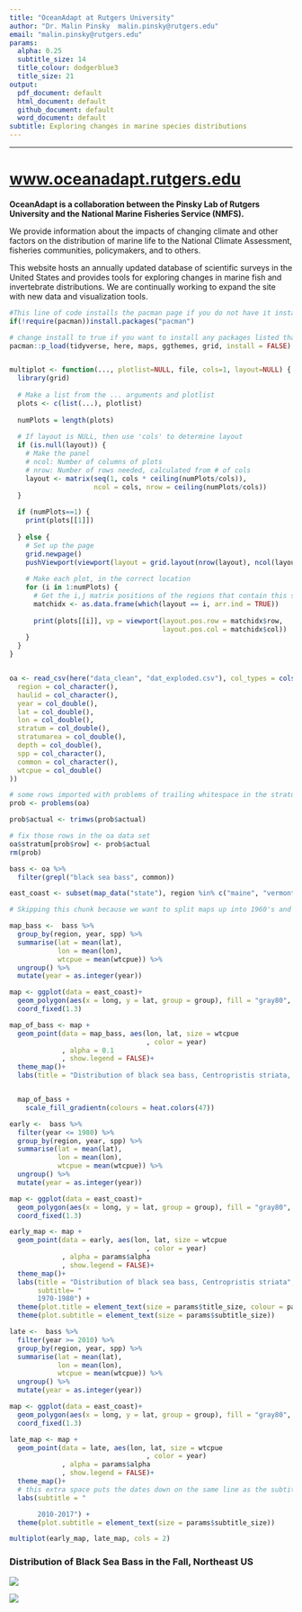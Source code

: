 ```yaml
---
title: "OceanAdapt at Rutgers University"
author: "Dr. Malin Pinsky  malin.pinsky@rutgers.edu"
email: "malin.pinsky@rutgers.edu"
params:
  alpha: 0.25
  subtitle_size: 14
  title_colour: dodgerblue3
  title_size: 21
output:
  pdf_document: default
  html_document: default
  github_document: default
  word_document: default
subtitle: Exploring changes in marine species distributions
---
```


______

# [www.oceanadapt.rutgers.edu](http://oceanadapt.rutgers.edu)

**OceanAdapt is a collaboration between the Pinsky Lab of Rutgers University and the National Marine Fisheries Service (NMFS).**  


We provide information about the impacts of changing climate and other factors on the distribution of marine life to the National Climate Assessment, fisheries communities, policymakers, and to others.   

This website hosts an annually updated database of scientific surveys in the United States and provides tools for exploring changes in marine fish and invertebrate distributions. We are continually working to expand the site with new data and visualization tools.

```r
#This line of code installs the pacman page if you do not have it installed - if you do, it simply loads the package
if(!require(pacman))install.packages("pacman")

# change install to true if you want to install any packages listed that you don't currently have.
pacman::p_load(tidyverse, here, maps, ggthemes, grid, install = FALSE)


multiplot <- function(..., plotlist=NULL, file, cols=1, layout=NULL) {
  library(grid)
  
  # Make a list from the ... arguments and plotlist
  plots <- c(list(...), plotlist)
  
  numPlots = length(plots)
  
  # If layout is NULL, then use 'cols' to determine layout
  if (is.null(layout)) {
    # Make the panel
    # ncol: Number of columns of plots
    # nrow: Number of rows needed, calculated from # of cols
    layout <- matrix(seq(1, cols * ceiling(numPlots/cols)),
                     ncol = cols, nrow = ceiling(numPlots/cols))
  }
  
  if (numPlots==1) {
    print(plots[[1]])
    
  } else {
    # Set up the page
    grid.newpage()
    pushViewport(viewport(layout = grid.layout(nrow(layout), ncol(layout))))
    
    # Make each plot, in the correct location
    for (i in 1:numPlots) {
      # Get the i,j matrix positions of the regions that contain this subplot
      matchidx <- as.data.frame(which(layout == i, arr.ind = TRUE))
      
      print(plots[[i]], vp = viewport(layout.pos.row = matchidx$row,
                                      layout.pos.col = matchidx$col))
    }
  }
}



```


```r
oa <- read_csv(here("data_clean", "dat_exploded.csv"), col_types = cols(
  region = col_character(),
  haulid = col_character(),
  year = col_double(),
  lat = col_double(),
  lon = col_double(),
  stratum = col_double(),
  stratumarea = col_double(),
  depth = col_double(),
  spp = col_character(),
  common = col_character(),
  wtcpue = col_double()
)) 

# some rows imported with problems of trailing whitespace in the stratum column
prob <- problems(oa)

prob$actual <- trimws(prob$actual)

# fix those rows in the oa data set
oa$stratum[prob$row] <- prob$actual
rm(prob)

bass <- oa %>% 
  filter(grepl("black sea bass", common))

east_coast <- subset(map_data("state"), region %in% c("maine", "vermont", "new hampshire", "massachusets", "connecticut", "rhode island", "new york", "new jersey", "delaware", "maryland", "virginia", "north carolina", "south carolina", "georgia", "florida", "pennsylvania"))

```



```r
# Skipping this chunk because we want to split maps up into 1960's and 2010's

map_bass <-  bass %>% 
  group_by(region, year, spp) %>% 
  summarise(lat = mean(lat), 
            lon = mean(lon), 
            wtcpue = mean(wtcpue)) %>% 
  ungroup() %>% 
  mutate(year = as.integer(year))

map <- ggplot(data = east_coast)+
  geom_polygon(aes(x = long, y = lat, group = group), fill = "gray80", colour = "gray85")+
  coord_fixed(1.3)

map_of_bass <- map + 
  geom_point(data = map_bass, aes(lon, lat, size = wtcpue
                                  , color = year)
             , alpha = 0.1
             , show.legend = FALSE)+
  theme_map()+
  labs(title = "Distribution of black sea bass, Centropristis striata, from 1970-2017") 


  map_of_bass + 
    scale_fill_gradientn(colours = heat.colors(47))
```

```r
early <-  bass %>% 
  filter(year <= 1980) %>% 
  group_by(region, year, spp) %>% 
  summarise(lat = mean(lat), 
            lon = mean(lon), 
            wtcpue = mean(wtcpue)) %>% 
  ungroup() %>% 
  mutate(year = as.integer(year))

map <- ggplot(data = east_coast)+
  geom_polygon(aes(x = long, y = lat, group = group), fill = "gray80", colour = "gray85")+
  coord_fixed(1.3)

early_map <- map + 
  geom_point(data = early, aes(lon, lat, size = wtcpue
                                  , color = year)
             , alpha = params$alpha
             , show.legend = FALSE)+
  theme_map()+
  labs(title = "Distribution of black sea bass, Centropristis striata", 
       subtitle= "
       1970-1980") +
  theme(plot.title = element_text(size = params$title_size, colour = params$title_colour)) +
  theme(plot.subtitle = element_text(size = params$subtitle_size))
```


```r
late <-  bass %>% 
  filter(year >= 2010) %>% 
  group_by(region, year, spp) %>% 
  summarise(lat = mean(lat), 
            lon = mean(lon), 
            wtcpue = mean(wtcpue)) %>% 
  ungroup() %>% 
  mutate(year = as.integer(year))

map <- ggplot(data = east_coast)+
  geom_polygon(aes(x = long, y = lat, group = group), fill = "gray80", colour = "gray85")+
  coord_fixed(1.3)

late_map <- map + 
  geom_point(data = late, aes(lon, lat, size = wtcpue
                                  , color = year)
             , alpha = params$alpha
             , show.legend = FALSE)+
  theme_map()+
  # this extra space puts the dates down on the same line as the subtitle from the previous plot
  labs(subtitle = "

       2010-2017") +
  theme(plot.subtitle = element_text(size = params$subtitle_size))

```
```r
multiplot(early_map, late_map, cols = 2)
```
<!-- - Size of the circles represent the mean weight caught per unit effort.   -->
<!-- - Color of the circles represent the year of catch with darker being older.     -->
<!-- - Location of circled represent the mean latitude and logitude for each year.   -->

### Distribution of Black Sea Bass in the Fall, Northeast US
![](https://github.com/mpinsky/OceanAdapt/blob/master/metaData/test-handout_files/figure-markdown_github/Screen%20Shot%202019-03-04%20at%203.51.35%20PM.png?raw=true)

![](https://github.com/mpinsky/OceanAdapt/blob/master/metaData/test-handout_files/figure-markdown_github/Screen%20Shot%202019-03-04%20at%203.51.45%20PM.png?raw=true)

